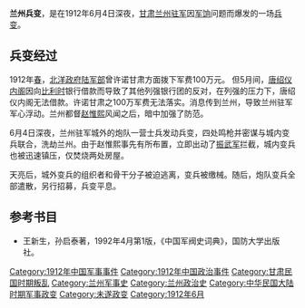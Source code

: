 '''兰州兵变'''，是在1912年6月4日深夜，[[甘肃|甘肃]][[兰州|兰州]][[驻军|驻军]]因[[军饷|军饷]]问题而爆发的一场[[兵变|兵变]]。

==兵变经过==
1912年[[春|春]]，[[北洋政府|北洋政府]][[陆军部|陆军部]]曾许诺甘肃方面拨下军费100万元。 但5月间，[[唐绍仪|唐绍仪]][[内阁|内阁]]因向[[比利时|比利时]]银行借款而导致了其他列强银行团的反对，在列强的压力下，唐绍仪内阁无法借款。许诺甘肃之100万军费无法落实。消息传到兰州，导致兰州驻军军心浮动。兰州都督[[赵惟熙|赵惟熙]]风闻之后，暗中加强了防范。

6月4日深夜，兰州驻军城外的炮队一营士兵发动兵变，四处鸣枪并密谋与城内变兵联合，洗劫兰州。由于赵惟熙事先有所布置，立即出动了[[振武军|振武军]]拦截，城内变兵也被迅速镇压，仅焚烧两处房屋。

天亮后，城外变兵的组织者和骨干分子被迫逃离，变兵被缴械。随后，炮队变兵全部遣散，另行招募，兵变平息。

==参考书目==
*王新生，孙启泰著，1992年4月第1版，《中国军阀史词典》，国防大学出版社。

[[Category:1912年中国军事事件|Category:1912年中国军事事件]]
[[Category:1912年中国政治事件|Category:1912年中国政治事件]]
[[Category:甘肃民国时期叛乱|Category:甘肃民国时期叛乱]]
[[Category:兰州军事史|Category:兰州军事史]]
[[Category:兰州政治史|Category:兰州政治史]]
[[Category:中华民国大陆时期军事政变|Category:中华民国大陆时期军事政变]]
[[Category:未遂政变|Category:未遂政变]]
[[Category:1912年6月|Category:1912年6月]]